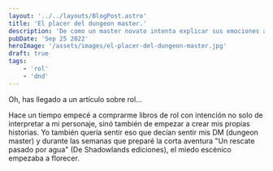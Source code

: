```yaml
---
layout: '../../layouts/BlogPost.astro'
title: 'El placer del dungeon master.'
description: 'De como un master novato intenta explicar sus emociones ante el deber de conducir una mesa de juego.'
pubDate: 'Sep 25 2022'
heroImage: '/assets/images/el-placer-del-dungeon-master.jpg'
draft: true
tags: 
    - 'rol'
    - 'dnd'
---
```


Oh, has llegado a un artículo sobre rol...

Hace un tiempo empecé a comprarme libros de rol con intención no solo de interpretar a mi personaje, sinó también de empezar a crear mis propias historias. Yo también quería sentir eso que decían sentir mis DM (dungeon master) y durante las semanas que preparé la corta aventura "Un rescate pasado por agua" (De Shadowlands ediciones), el miedo escénico empezaba a florecer.
